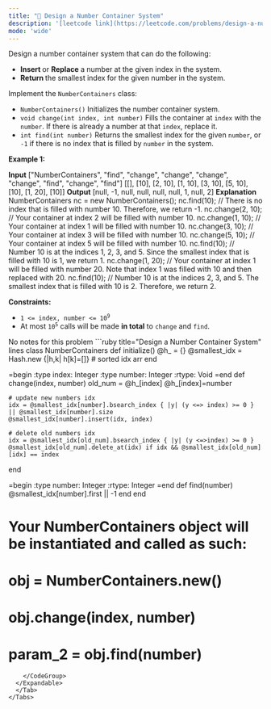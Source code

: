 ```yaml
---
title: "🧀 Design a Number Container System"
description: '[leetcode link](https://leetcode.com/problems/design-a-number-container-system/description/)'
mode: 'wide'
---
```

<Tabs>
  <Tab title="Question" icon="circle-question" iconType="regular">
    <Card>
      <p>Design a number container system that can do the following:</p>  <ul>  <li><strong>Insert </strong>or <strong>Replace</strong> a number at the given index in the system.</li>  <li><strong>Return </strong>the smallest index for the given number in the system.</li> </ul>  <p>Implement the <code>NumberContainers</code> class:</p>  <ul>  <li><code>NumberContainers()</code> Initializes the number container system.</li>  <li><code>void change(int index, int number)</code> Fills the container at <code>index</code> with the <code>number</code>. If there is already a number at that <code>index</code>, replace it.</li>  <li><code>int find(int number)</code> Returns the smallest index for the given <code>number</code>, or <code>-1</code> if there is no index that is filled by <code>number</code> in the system.</li> </ul>   <p><strong class="example">Example 1:</strong></p>   <strong>Input</strong> [&quot;NumberContainers&quot;, &quot;find&quot;, &quot;change&quot;, &quot;change&quot;, &quot;change&quot;, &quot;change&quot;, &quot;find&quot;, &quot;change&quot;, &quot;find&quot;] [[], [10], [2, 10], [1, 10], [3, 10], [5, 10], [10], [1, 20], [10]] <strong>Output</strong> [null, -1, null, null, null, null, 1, null, 2]  <strong>Explanation</strong> NumberContainers nc = new NumberContainers(); nc.find(10); // There is no index that is filled with number 10. Therefore, we return -1. nc.change(2, 10); // Your container at index 2 will be filled with number 10. nc.change(1, 10); // Your container at index 1 will be filled with number 10. nc.change(3, 10); // Your container at index 3 will be filled with number 10. nc.change(5, 10); // Your container at index 5 will be filled with number 10. nc.find(10); // Number 10 is at the indices 1, 2, 3, and 5. Since the smallest index that is filled with 10 is 1, we return 1. nc.change(1, 20); // Your container at index 1 will be filled with number 20. Note that index 1 was filled with 10 and then replaced with 20.  nc.find(10); // Number 10 is at the indices 2, 3, and 5. The smallest index that is filled with 10 is 2. Therefore, we return 2.    <p><strong>Constraints:</strong></p>  <ul>  <li><code>1 &lt;= index, number &lt;= 10<sup>9</sup></code></li>  <li>At most <code>10<sup>5</sup></code> calls will be made <strong>in total</strong> to <code>change</code> and <code>find</code>.</li> </ul> 
    </Card>
  </Tab>
  <Tab title="Solution" icon="lightbulb" iconType="regular" >
    <Card>
      No notes for this problem
</Card>
  <Expandable title="code">
    <CodeGroup dropdown>
```ruby title="Design a Number Container System" lines
class NumberContainers
  def initialize()
    @h_ = {}
    @smallest_idx = Hash.new {|h,k| h[k]=[]} # sorted idx arr
  end


=begin
    :type index: Integer
    :type number: Integer
    :rtype: Void
=end
  def change(index, number)
    old_num = @h_[index]
    @h_[index]=number
    
    # update new numbers idx
    idx = @smallest_idx[number].bsearch_index { |y| (y <=> index) >= 0 } || @smallest_idx[number].size
    @smallest_idx[number].insert(idx, index)
    
    # delete old numbers idx
    idx = @smallest_idx[old_num].bsearch_index { |y| (y <=>index) >= 0 }
    @smallest_idx[old_num].delete_at(idx) if idx && @smallest_idx[old_num][idx] == index
  end


=begin
    :type number: Integer
    :rtype: Integer
=end
  def find(number)
    @smallest_idx[number].first || -1
  end
end

# Your NumberContainers object will be instantiated and called as such:
# obj = NumberContainers.new()
# obj.change(index, number)
# param_2 = obj.find(number)
```
    </CodeGroup>
  </Expandable>
  </Tab>
</Tabs>